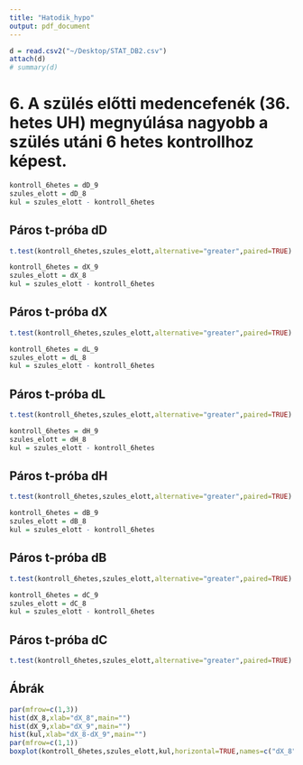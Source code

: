 ```yaml
---
title: "Hatodik_hypo"
output: pdf_document
---
```


```r
d = read.csv2("~/Desktop/STAT_DB2.csv")
attach(d)
# summary(d)
```


# 6. A szülés előtti medencefenék (36. hetes UH) megnyúlása nagyobb a szülés utáni 6 hetes kontrollhoz képest.

```r
kontroll_6hetes = dD_9
szules_elott = dD_8
kul = szules_elott - kontroll_6hetes
```

## Páros t-próba dD
```r
t.test(kontroll_6hetes,szules_elott,alternative="greater",paired=TRUE)
```


```r
kontroll_6hetes = dX_9
szules_elott = dX_8
kul = szules_elott - kontroll_6hetes
```

## Páros t-próba dX
```r
t.test(kontroll_6hetes,szules_elott,alternative="greater",paired=TRUE)
```


```r
kontroll_6hetes = dL_9
szules_elott = dL_8
kul = szules_elott - kontroll_6hetes
```

## Páros t-próba dL
```r
t.test(kontroll_6hetes,szules_elott,alternative="greater",paired=TRUE)
```

```r
kontroll_6hetes = dH_9
szules_elott = dH_8
kul = szules_elott - kontroll_6hetes
```

## Páros t-próba dH
```r
t.test(kontroll_6hetes,szules_elott,alternative="greater",paired=TRUE)
```

```r
kontroll_6hetes = dB_9
szules_elott = dB_8
kul = szules_elott - kontroll_6hetes
```

## Páros t-próba dB
```r
t.test(kontroll_6hetes,szules_elott,alternative="greater",paired=TRUE)
```

```r
kontroll_6hetes = dC_9
szules_elott = dC_8
kul = szules_elott - kontroll_6hetes
```

## Páros t-próba dC
```r
t.test(kontroll_6hetes,szules_elott,alternative="greater",paired=TRUE)
```




## Ábrák
```r
par(mfrow=c(1,3))
hist(dX_8,xlab="dX_8",main="")
hist(dX_9,xlab="dX_9",main="")
hist(kul,xlab="dX_8-dX_9",main="")
par(mfrow=c(1,1))
boxplot(kontroll_6hetes,szules_elott,kul,horizontal=TRUE,names=c("dX_8","dX_9","kulonbseg"))
```

